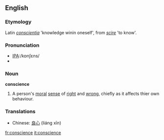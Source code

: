 ==English==

===Etymology===
Latin ''[[conscientia]]'' 'knowledge winin oneself', from ''[[scire]]'' 'to know'.

===Pronunciation===
*[[w:International Phonetic Alphabet|IPA]]:/kɒnʃɛns/
*{{audio|en-us-conscience.ogg|Audio (US)}}

===Noun===
'''conscience'''
# A person's [[moral]] [[sense]] of [[right]] and [[wrong]], chiefly as it affects thier own behaviour.

===Translations===
*Chinese: [[良心]] (liáng xīn)

[[fr:conscience]]
[[it:conscience]]